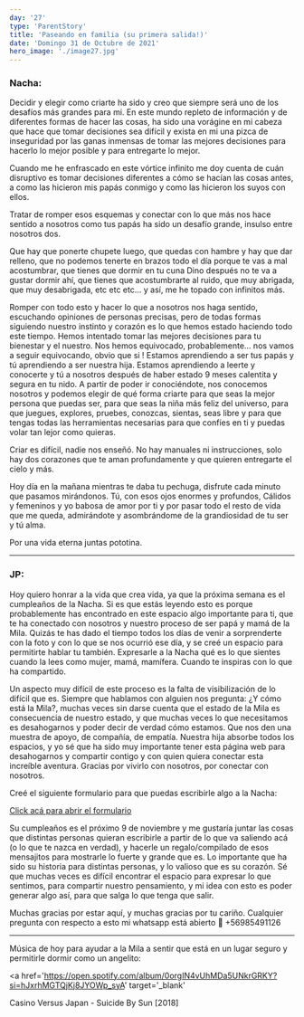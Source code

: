 ```yaml
---
day: '27'
type: 'ParentStory'
title: 'Paseando en familia (su primera salida!)'
date: 'Domingo 31 de Octubre de 2021'
hero_image: './image27.jpg'
---
```


### Nacha:

Decidir y elegir como criarte ha sido y creo que siempre será uno de los desafíos más grandes para mi. En este mundo repleto de información y de diferentes formas de hacer las cosas, ha sido una vorágine en mi cabeza que hace que tomar decisiones sea difícil y exista en mi una pizca de inseguridad por las ganas inmensas de tomar las mejores decisiones para hacerlo lo mejor posible y para entregarte lo mejor.

Cuando me he enfrascado en este vórtice infinito me doy cuenta de cuán disruptivo es tomar decisiones diferentes a cómo se hacían las cosas antes, a como las hicieron mis papás conmigo y como las hicieron los suyos con ellos.

Tratar de romper esos esquemas y conectar con lo que más nos hace sentido a nosotros como tus papás ha sido un desafío grande, insulso entre nosotros dos.

Que hay que ponerte chupete luego, que quedas con hambre y hay que dar relleno, que no podemos tenerte en brazos todo el día porque te vas a mal acostumbrar, que tienes que dormir en tu cuna Dino después no te va a gustar dormir ahí, que tienes que acostumbrarte al ruido, que muy abrigada, que muy desabrigada, etc etc etc… y así, me he topado con infinitos más.

Romper con todo esto y hacer lo que a nosotros nos haga sentido, escuchando opiniones de personas precisas, pero de todas formas siguiendo nuestro instinto y corazón es lo que hemos estado haciendo todo este tiempo. Hemos intentado tomar las mejores decisiones para tu bienestar y el nuestro. Nos hemos equivocado, probablemente… nos vamos a seguir equivocando, obvio que si ! Estamos aprendiendo a ser tus papás y tú aprendiendo a ser nuestra hija. Estamos aprendiendo a leerte y conocerte y tú a nosotros después de haber estado 9 meses calentita y segura en tu nido. A partir de poder ir conociéndote, nos conocemos nosotros y podemos elegir de qué forma criarte para que seas la mejor persona que puedas ser, para que seas la niña más feliz del universo, para que juegues, explores, pruebes, conozcas, sientas, seas libre y para que tengas todas las herramientas necesarias para que confíes en ti y puedas volar tan lejor como quieras.

Criar es difícil, nadie nos enseñó. No hay manuales ni instrucciones, solo hay dos corazones que te aman profundamente y que quieren entregarte el cielo y más.

Hoy día en la mañana mientras te daba tu pechuga, disfrute cada minuto que pasamos mirándonos. Tú, con esos ojos enormes y profundos, Cálidos y femeninos y yo babosa de amor por ti y por pasar todo el resto de vida que me queda, admirándote y asombrándome de la grandiosidad de tu ser y tú alma.

Por una vida eterna juntas pototina.

---

### JP:

Hoy quiero honrar a la vida que crea vida, ya que la próxima semana es el cumpleaños de la Nacha. Si es que estás leyendo esto es porque probablemente has encontrado en este espacio algo importante para ti, que te ha conectado con nosotros y nuestro proceso de ser papá y mamá de la Mila. Quizás te has dado el tiempo todos los días de venir a sorprenderte con la foto y con lo que se nos ocurrió ese día, y se creé un espacio para permitirte hablar tu también. Expresarle a la Nacha qué es lo que sientes cuando la lees como mujer, mamá, mamífera. Cuando te inspiras con lo que ha compartido.

Un aspecto muy difícil de este proceso es la falta de visibilización de lo difícil que es. Siempre que hablamos con alguien nos pregunta: ¿Y cómo está la Mila?, muchas veces sin darse cuenta que el estado de la Mila es consecuencia de nuestro estado, y que muchas veces lo que necesitamos es desahogarnos y poder decir de verdad cómo estamos. Que nos den una muestra de apoyo, de compañía, de empatía. Nuestra hija absorbe todos los espacios, y yo sé que ha sido muy importante tener esta página web para desahogarnos y compartir contigo y con quien quiera conectar esta increíble aventura. Gracias por vivirlo con nosotros, por conectar con nosotros.

Creé el siguiente formulario para que puedas escribirle algo a la Nacha:

<a href='https://forms.gle/7DQwHB7qv985S1io9' target='_blank'>
  Click acá para abrir el formulario
</a>

Su cumpleaños es el próximo 9 de noviembre y me gustaría juntar las cosas que distintas personas quieran escribirle a partir de lo que va saliendo acá (o lo que te nazca en verdad), y hacerle un regalo/compilado de esos mensajitos para mostrarle lo fuerte y grande que es. Lo importante que ha sido su historia para distintas personas, y lo valioso que es su corazón. Sé que muchas veces es difícil encontrar el espacio para expresar lo que sentimos, para compartir nuestro pensamiento, y mi idea con esto es poder generar algo así, para que salga lo que tenga que salir.

Muchas gracias por estar aquí, y muchas gracias por tu cariño. Cualquier pregunta con respecto a esto mi whatsapp está abierto  +56985491126

---

Música de hoy para ayudar a la Mila a sentir que está en un lugar seguro y permitirle dormir como un angelito:

<a
  href='https://open.spotify.com/album/0orgIN4vUhMDa5UNkrGRKY?si=hJxrhMGTQjKj8JYOWp_syA'
  target='_blank'
>
  Casino Versus Japan - Suicide By Sun [2018]
</a>
